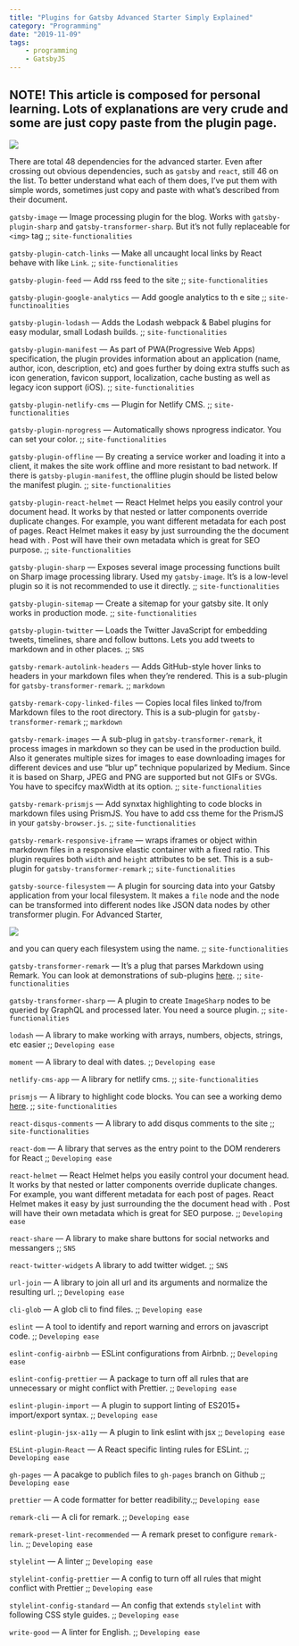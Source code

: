 ```yaml
---
title: "Plugins for Gatsby Advanced Starter Simply Explained"
category: "Programming"
date: "2019-11-09"
tags:
    - programming
    - GatsbyJS
---
```




## NOTE! This article is composed for personal learning. Lots of explanations are very crude and some are just copy paste from the plugin page.



![](./pic1.png)



There are total 48 dependencies for the advanced starter. Even after crossing out obvious dependencies, such as `gatsby` and `react`, still 46 on the list. To better understand what each of them does, I’ve put them with simple words, sometimes just copy and paste with what’s described from their document. 



`gatsby-image` — Image processing plugin for the blog. Works with `gatsby-plugin-sharp` and `gatsby-transformer-sharp`. But it’s not fully replaceable for `<img>` tag ;; `site-functionalities`

`gatsby-plugin-catch-links` — Make all uncaught local links by React behave with like `Link`. ;; `site-functionalities`

`gatsby-plugin-feed` — Add rss feed to the site ;; `site-functionalities`

`gatsby-plugin-google-analytics` — Add google analytics to th e site ;; `site-functinoalities`

`gatsby-plugin-lodash` — Adds the Lodash webpack & Babel plugins for easy modular, small Lodash builds. ;; `site-functionalities`

`gatsby-plugin-manifest` — As part of PWA(Progressive Web Apps) specification, the plugin provides information about an application (name, author, icon, description, etc) and goes further by doing extra stuffs such as icon generation, favicon support, localization, cache busting as well as legacy icon support (iOS). ;; `site-functionalities`

`gatsby-plugin-netlify-cms` — Plugin for Netlify CMS. ;; `site-functionalities`

`gatsby-plugin-nprogress` — Automatically shows nprogress indicator. You can set your color. ;; `site-functionalities`

`gatsby-plugin-offline` — By creating a service worker and loading it into a client, it makes the site work offline and more resistant to bad network. If there is `gatsby-plugin-manifest`, the offline plugin should be listed below the manifest plugin. ;; `site-functionalities`

`gatsby-plugin-react-helmet` — React Helmet helps you easily control your document head. It works by that nested or latter components override duplicate changes. For example, you want different metadata for each post of pages. React Helmet makes it easy by just surrounding the the document head with <Helmet></Helmet>. Post will have their own metadata which is great for SEO purpose. ;; `site-functionalities`

`gatsby-plugin-sharp` — Exposes several image processing functions built on Sharp image processing library. Used my `gatsby-image`. It’s is a low-level plugin so it is not recommended to use it directly. ;; `site-functionalities`

`gatsby-plugin-sitemap` — Create a sitemap for your gatsby site. It only works in production mode. ;; `site-functionalities`

`gatsby-plugin-twitter` — Loads the Twitter JavaScript for embedding tweets, timelines, share and follow buttons. Lets you add tweets to markdown and in other places. ;; `SNS`

`gatsby-remark-autolink-headers` — Adds GitHub-style hover links to headers in your markdown files when they’re rendered. This is a sub-plugin for `gatsby-transformer-remark`. ;; `markdown`

`gatsby-remark-copy-linked-files` — Copies local files linked to/from Markdown files to the root directory. This is a sub-plugin for `gatsby-transformer-remark` ;; `markdown`

`gatsby-remark-images` — A sub-plug in `gatsby-transformer-remark`, it process images in markdown so they can be used in the production build. Also it generates multiple sizes for images to ease downloading images for different devices and use “blur up” technique popularized by Medium. Since it is based on Sharp, JPEG and PNG are supported but not GIFs or SVGs. You have to specifcy maxWidth at its option. ;; `site-functionalities`

`gatsby-remark-prismjs` — Add synxtax highlighting to code blocks in markdown files using PrismJS. You have to add css theme for the PrismJS in your `gatsby-browser.js`. ;; `site-functionalities`

`gatsby-remark-responsive-iframe` — wraps iframes or object within markdown files in a responsive elastic container with a fixed ratio. This plugin requires both `width` and `height` attributes to be set. This is a sub-plugin for `gatsby-transformer-remark` ;; `site-functionalities`

`gatsby-source-filesystem` — A plugin for sourcing data into your Gatsby application from your local filesystem. It makes a `file` node and the node can be transformed into different nodes like JSON data nodes by other transformer plugin. For Advanced Starter, 


![](./pic2.png)


and you can query each filesystem using the name. ;; `site-functionalities`

`gatsby-transformer-remark` — It’s a plug that parses Markdown using Remark. You can look at demonstrations of sub-plugins [here](https://using-remark.gatsbyjs.org/). ;; `site-functionalities`

`gatsby-transformer-sharp` — A plugin to create `ImageSharp` nodes to be queried by GraphQL and processed later. You need a source plugin. ;; `site-functionalities`

`lodash` — A library to make working with arrays, numbers, objects, strings, etc easier ;; `Developing ease`

`moment` — A library to deal with dates. ;; `Developing ease`

`netlify-cms-app` — A library for netlify cms. ;; `site-functionalities`

`prismjs` — A library to highlight code blocks. You can see a working demo [here](https://using-remark.gatsbyjs.org/). ;; `site-functionalities`

`react-disqus-comments` — A library to add disqus comments to the site ;; `site-functionalities`

`react-dom` — A library that serves as the entry point to the DOM renderers for React ;; `Developing ease`

`react-helmet` — React Helmet helps you easily control your document head. It works by that nested or latter components override duplicate changes. For example, you want different metadata for each post of pages. React Helmet makes it easy by just surrounding the the document head with <Helmet></Helmet>. Post will have their own metadata which is great for SEO purpose. ;; `Developing ease`

`react-share` — A library to make share buttons for social networks and messangers ;; `SNS`

`react-twitter-widgets` A library to add twitter widget. ;; `SNS`

`url-join` — A library to join all url and its arguments and normalize the resulting url. ;; `Developing ease`

`cli-glob` — A glob cli to find files. ;; `Developing ease`

`eslint` — A tool to identify and report warning and errors on javascript code. ;; `Developing ease`

`eslint-config-airbnb` — ESLint configurations from Airbnb. ;; `Developing ease`

`eslint-config-prettier` — A package to turn off all rules that are unnecessary or might conflict with Prettier. ;; `Developing ease`

`eslint-plugin-import` — A plugin to support linting of ES2015+ import/export syntax. ;; `Developing ease`

`eslint-plugin-jsx-a11y` — A plugin to link eslint with jsx ;; `Developing ease`

`ESLint-plugin-React` — A React specific linting rules for ESLint. ;; `Developing ease`

`gh-pages` — A pacakge to publich files to `gh-pages` branch on Github ;; `Developing ease`

`prettier` — A code formatter for better readibility.;; `Developing ease`

`remark-cli` — A cli for remark. ;; `Developing ease`

`remark-preset-lint-recommended` — A remark preset to configure `remark-lin`. ;; `Developing ease`

`stylelint` — A linter ;; `Developing ease`

`stylelint-config-prettier` — A config to turn off all rules that might conflict with Prettier ;; `Developing ease`

`stylelint-config-standard` — An config that extends `stylelint` with following CSS style guides. ;; `Developing ease`

`write-good` — A linter for English. ;; `Developing ease`



